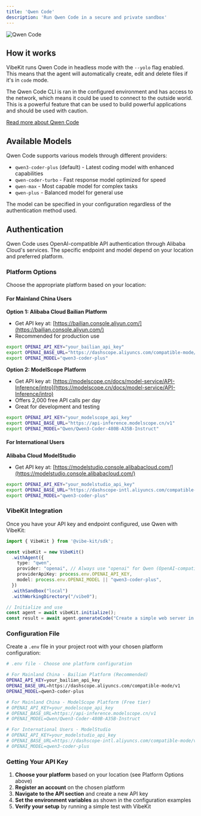 ```yaml
---
title: 'Qwen Code'
description: 'Run Qwen Code in a secure and private sandbox'
---
```


<img
  src="/images/qwen.png"
  alt="Qwen Code"
/>

## How it works

VibeKit runs Qwen Code in headless mode with the `--yolo` flag enabled. This means that the agent will automatically create, edit and delete files if it's in `code` mode.

The Qwen Code CLI is ran in the configured environment and has access to the network, which means it could be used to connect to the outside world. This is a powerful feature that can be used to build powerful applications and should be used with caution.

[Read more about Qwen Code](https://github.com/QwenLM/qwen-code)

## Available Models

Qwen Code supports various models through different providers:

- `qwen3-coder-plus` (default) - Latest coding model with enhanced capabilities
- `qwen-coder-turbo` - Fast response model optimized for speed
- `qwen-max` - Most capable model for complex tasks
- `qwen-plus` - Balanced model for general use

The model can be specified in your configuration regardless of the authentication method used.

## Authentication

Qwen Code uses OpenAI-compatible API authentication through Alibaba Cloud's services. The specific endpoint and model depend on your location and preferred platform.

### Platform Options

Choose the appropriate platform based on your location:

#### For Mainland China Users

**Option 1: Alibaba Cloud Bailian Platform**
- Get API key at: [https://bailian.console.aliyun.com/](https://bailian.console.aliyun.com/)
- Recommended for production use

```bash
export OPENAI_API_KEY="your_bailian_api_key"
export OPENAI_BASE_URL="https://dashscope.aliyuncs.com/compatible-mode/v1"
export OPENAI_MODEL="qwen3-coder-plus"
```

**Option 2: ModelScope Platform**
- Get API key at: [https://modelscope.cn/docs/model-service/API-Inference/intro](https://modelscope.cn/docs/model-service/API-Inference/intro)
- Offers 2,000 free API calls per day
- Great for development and testing

```bash
export OPENAI_API_KEY="your_modelscope_api_key"
export OPENAI_BASE_URL="https://api-inference.modelscope.cn/v1"
export OPENAI_MODEL="Qwen/Qwen3-Coder-480B-A35B-Instruct"
```

#### For International Users

**Alibaba Cloud ModelStudio**
- Get API key at: [https://modelstudio.console.alibabacloud.com/](https://modelstudio.console.alibabacloud.com/)

```bash
export OPENAI_API_KEY="your_modelstudio_api_key"
export OPENAI_BASE_URL="https://dashscope-intl.aliyuncs.com/compatible-mode/v1"
export OPENAI_MODEL="qwen3-coder-plus"
```

### VibeKit Integration

Once you have your API key and endpoint configured, use Qwen with VibeKit:

```typescript
import { VibeKit } from '@vibe-kit/sdk';

const vibeKit = new VibeKit()
  .withAgent({
    type: "qwen",
    provider: "openai", // Always use "openai" for Qwen (OpenAI-compatible)
    providerApiKey: process.env.OPENAI_API_KEY,
    model: process.env.OPENAI_MODEL || "qwen3-coder-plus",
  })
  .withSandbox("local")
  .withWorkingDirectory("/vibe0");

// Initialize and use
const agent = await vibeKit.initialize();
const result = await agent.generateCode("Create a simple web server in Node.js", "code");
```

### Configuration File

Create a `.env` file in your project root with your chosen platform configuration:

```bash
# .env file - Choose one platform configuration

# For Mainland China - Bailian Platform (Recommended)
OPENAI_API_KEY=your_bailian_api_key
OPENAI_BASE_URL=https://dashscope.aliyuncs.com/compatible-mode/v1
OPENAI_MODEL=qwen3-coder-plus

# For Mainland China - ModelScope Platform (Free tier)
# OPENAI_API_KEY=your_modelscope_api_key
# OPENAI_BASE_URL=https://api-inference.modelscope.cn/v1
# OPENAI_MODEL=Qwen/Qwen3-Coder-480B-A35B-Instruct

# For International Users - ModelStudio
# OPENAI_API_KEY=your_modelstudio_api_key
# OPENAI_BASE_URL=https://dashscope-intl.aliyuncs.com/compatible-mode/v1
# OPENAI_MODEL=qwen3-coder-plus
```

### Getting Your API Key

1. **Choose your platform** based on your location (see Platform Options above)
2. **Register an account** on the chosen platform
3. **Navigate to the API section** and create a new API key
4. **Set the environment variables** as shown in the configuration examples
5. **Verify your setup** by running a simple test with VibeKit
